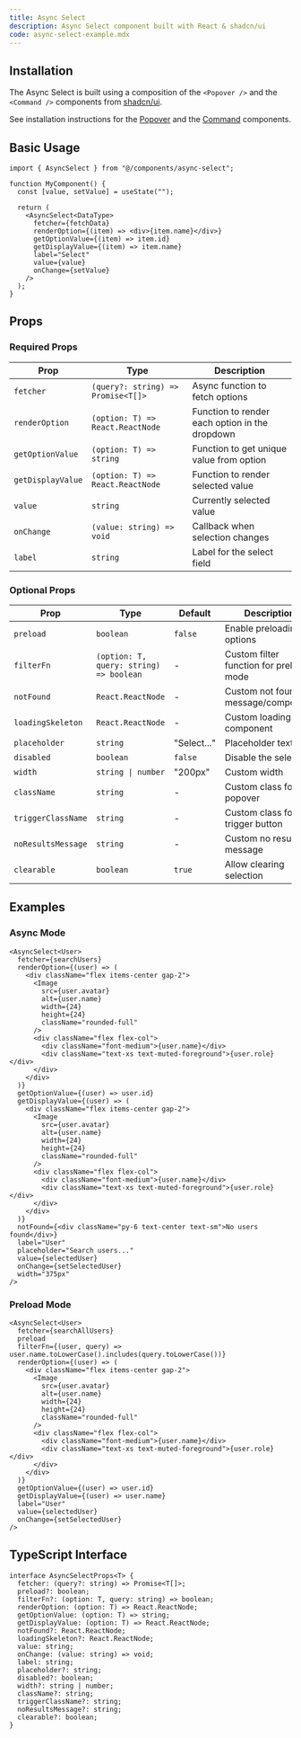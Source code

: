 ```yaml
---
title: Async Select
description: Async Select component built with React & shadcn/ui
code: async-select-example.mdx
---
```


## Installation

The Async Select is built using a composition of the `<Popover />` and the `<Command />` components from [shadcn/ui](https://ui.shadcn.com/docs).

See installation instructions for the [Popover](https://ui.shadcn.com/docs/components/popover#installation) and the [Command](https://ui.shadcn.com/docs/components/command#installation) components.

## Basic Usage

```tsx
import { AsyncSelect } from "@/components/async-select";

function MyComponent() {
  const [value, setValue] = useState("");

  return (
    <AsyncSelect<DataType>
      fetcher={fetchData}
      renderOption={(item) => <div>{item.name}</div>}
      getOptionValue={(item) => item.id}
      getDisplayValue={(item) => item.name}
      label="Select"
      value={value}
      onChange={setValue}
    />
  );
}
```

## Props

### Required Props

| Prop | Type | Description |
|------|------|-------------|
| `fetcher` | `(query?: string) => Promise<T[]>` | Async function to fetch options |
| `renderOption` | `(option: T) => React.ReactNode` | Function to render each option in the dropdown |
| `getOptionValue` | `(option: T) => string` | Function to get unique value from option |
| `getDisplayValue` | `(option: T) => React.ReactNode` | Function to render selected value |
| `value` | `string` | Currently selected value |
| `onChange` | `(value: string) => void` | Callback when selection changes |
| `label` | `string` | Label for the select field |

### Optional Props

| Prop | Type | Default | Description |
|------|------|---------|-------------|
| `preload` | `boolean` | `false` | Enable preloading all options |
| `filterFn` | `(option: T, query: string) => boolean` | - | Custom filter function for preload mode |
| `notFound` | `React.ReactNode` | - | Custom not found message/component |
| `loadingSkeleton` | `React.ReactNode` | - | Custom loading state component |
| `placeholder` | `string` | "Select..." | Placeholder text |
| `disabled` | `boolean` | `false` | Disable the select |
| `width` | `string \| number` | "200px" | Custom width |
| `className` | `string` | - | Custom class for popover |
| `triggerClassName` | `string` | - | Custom class for trigger button |
| `noResultsMessage` | `string` | - | Custom no results message |
| `clearable` | `boolean` | `true` | Allow clearing selection |

## Examples

### Async Mode

```tsx
<AsyncSelect<User>
  fetcher={searchUsers}
  renderOption={(user) => (
    <div className="flex items-center gap-2">
      <Image
        src={user.avatar}
        alt={user.name}
        width={24}
        height={24}
        className="rounded-full"
      />
      <div className="flex flex-col">
        <div className="font-medium">{user.name}</div>
        <div className="text-xs text-muted-foreground">{user.role}</div>
      </div>
    </div>
  )}
  getOptionValue={(user) => user.id}
  getDisplayValue={(user) => (
    <div className="flex items-center gap-2">
      <Image
        src={user.avatar}
        alt={user.name}
        width={24}
        height={24}
        className="rounded-full"
      />
      <div className="flex flex-col">
        <div className="font-medium">{user.name}</div>
        <div className="text-xs text-muted-foreground">{user.role}</div>
      </div>
    </div>
  )}
  notFound={<div className="py-6 text-center text-sm">No users found</div>}
  label="User"
  placeholder="Search users..."
  value={selectedUser}
  onChange={setSelectedUser}
  width="375px"
/>
```

### Preload Mode

```tsx
<AsyncSelect<User>
  fetcher={searchAllUsers}
  preload
  filterFn={(user, query) => user.name.toLowerCase().includes(query.toLowerCase())}
  renderOption={(user) => (
    <div className="flex items-center gap-2">
      <Image
        src={user.avatar}
        alt={user.name}
        width={24}
        height={24}
        className="rounded-full"
      />
      <div className="flex flex-col">
        <div className="font-medium">{user.name}</div>
        <div className="text-xs text-muted-foreground">{user.role}</div>
      </div>
    </div>
  )}
  getOptionValue={(user) => user.id}
  getDisplayValue={(user) => user.name}
  label="User"
  value={selectedUser}
  onChange={setSelectedUser}
/>
```

## TypeScript Interface

```tsx
interface AsyncSelectProps<T> {
  fetcher: (query?: string) => Promise<T[]>;
  preload?: boolean;
  filterFn?: (option: T, query: string) => boolean;
  renderOption: (option: T) => React.ReactNode;
  getOptionValue: (option: T) => string;
  getDisplayValue: (option: T) => React.ReactNode;
  notFound?: React.ReactNode;
  loadingSkeleton?: React.ReactNode;
  value: string;
  onChange: (value: string) => void;
  label: string;
  placeholder?: string;
  disabled?: boolean;
  width?: string | number;
  className?: string;
  triggerClassName?: string;
  noResultsMessage?: string;
  clearable?: boolean;
}
```
